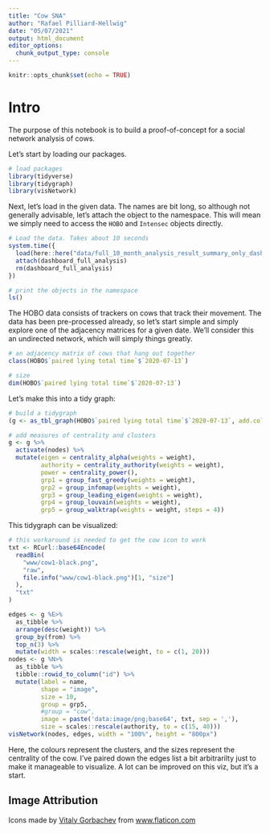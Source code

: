 ```yaml
---
title: "Cow SNA"
author: "Rafael Pilliard-Hellwig"
date: "05/07/2021"
output: html_document
editor_options: 
  chunk_output_type: console
---
```


```r
knitr::opts_chunk$set(echo = TRUE)
```


# Intro

The purpose of this notebook is to build a proof-of-concept for a social network analysis of cows. 

Let's start by loading our packages.

```r
# load packages
library(tidyverse)
library(tidygraph)
library(visNetwork)
```

Next, let's load in the given data. The names are bit long, so although not generally advisable, let's attach the object to the namespace. This will mean we simply need to access the `HOBO` and `Intensec` objects directly.

```r
# Load the data. Takes about 10 seconds
system.time({
  load(here::here("data/full_10_month_analysis_result_summary_only_dashboard.Rda"))
  attach(dashboard_full_analysis)
  rm(dashboard_full_analysis)
})

# print the objects in the namespace
ls()
```

The HOBO data consists of trackers on cows that track their movement. The data has been pre-processed already, so let's start simple and simply explore one of the adjacency matrices for a given date. We'll consider this an undirected network, which will simply things greatly.

```r
# an adjacency matrix of cows that hang out together
class(HOBO$`paired lying total time`$`2020-07-13`)

# size
dim(HOBO$`paired lying total time`$`2020-07-13`)
```

Let's make this into a tidy graph:



```r
# build a tidygraph
(g <- as_tbl_graph(HOBO$`paired lying total time`$`2020-07-13`, add.colnames = TRUE, add.rownames = TRUE, directed = FALSE) )

# add measures of centrality and clusters
g <- g %>%
  activate(nodes) %>%
  mutate(eigen = centrality_alpha(weights = weight),
         authority = centrality_authority(weights = weight),
         power = centrality_power(),
         grp1 = group_fast_greedy(weights = weight),
         grp2 = group_infomap(weights = weight),
         grp3 = group_leading_eigen(weights = weight),
         grp4 = group_louvain(weights = weight),
         grp5 = group_walktrap(weights = weight, steps = 4))
```

This tidygraph can be visualized:

```r
# this workaround is needed to get the cow icon to work
txt <- RCurl::base64Encode(
  readBin(
    "www/cow1-black.png",
    "raw",
    file.info("www/cow1-black.png")[1, "size"]
  ),
  "txt"
)
```


```r
edges <- g %E>%
  as_tibble %>%
  arrange(desc(weight)) %>%
  group_by(from) %>%
  top_n(3) %>%
  mutate(width = scales::rescale(weight, to = c(1, 20)))
nodes <- g %N>% 
  as_tibble %>% 
  tibble::rowid_to_column("id") %>%
  mutate(label = name, 
         shape = "image",
         size = 10,
         group = grp5,
         #group = "cow",
         image = paste('data:image/png;base64', txt, sep = ','),
         size = scales::rescale(authority, to = c(15, 40)))
visNetwork(nodes, edges, width = "100%", height = "800px") 
```

Here, the colours represent the clusters, and the sizes represent the centrality of the cow. I've paired down the edges list a bit arbitrarilty just to make it manageable to visualize. A lot can be improved on this viz, but it's a start.


## Image Attribution

<div>Icons made by <a href="" title="Vitaly Gorbachev">Vitaly Gorbachev</a> from <a href="https://www.flaticon.com/" title="Flaticon">www.flaticon.com</a></div>














